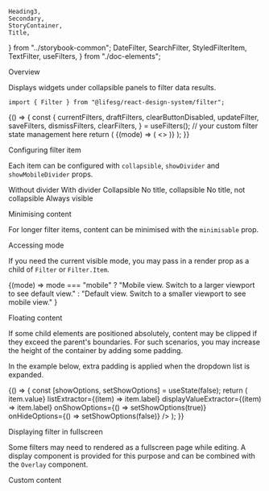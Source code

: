     Heading3,
    Secondary,
    StoryContainer,
    Title,
} from "../storybook-common";
    DateFilter,
    SearchFilter,
    StyledFilterItem,
    TextFilter,
    useFilters,
} from "./doc-elements";

<Meta title="Modules/Filter" component={Filter} />

<Title>Filter</Title>

<Secondary>Overview</Secondary>

Displays widgets under collapsible panels to filter data results.

```tsx
import { Filter } from "@lifesg/react-design-system/filter";
```

<Canvas>
    <Story name="Filter">
        {() => {
            const {
                currentFilters,
                draftFilters,
                clearButtonDisabled,
                updateFilter,
                saveFilters,
                dismissFilters,
                clearFilters,
            } = useFilters(); // your custom filter state management here
            return (
                <StoryContainer>
                    <Filter
                        clearButtonDisabled={clearButtonDisabled}
                        onClear={clearFilters}
                        onDismiss={dismissFilters}
                        onDone={saveFilters}
                    >
                        {(mode) => (
                            <>
                                <StyledFilterItem
                                    $mode={mode}
                                    collapsible={false}
                                    showMobileDivider={false}
                                    showDivider={false}
                                >
                                    <SearchFilter
                                        mode={mode}
                                        value={draftFilters.search}
                                        onChange={updateFilter(mode, "search")}
                                    />
                                </StyledFilterItem>
                                <Filter.Item title="Date">
                                    <DateFilter
                                        mode={mode}
                                        value={draftFilters.cat1}
                                        onChange={updateFilter(mode, "cat1")}
                                    />
                                </Filter.Item>
                                <Filter.Item title="Just an example of long content that may wrap to the next line">
                                    <TextFilter />
                                </Filter.Item>
                            </>
                        )}
                    </Filter>
                </StoryContainer>
            );
        }}
    </Story>
</Canvas>

<Heading3>Configuring filter item</Heading3>

Each item can be configured with `collapsible`, `showDivider` and `showMobileDivider` props.

<Canvas>
    <Story name="Configuring filter item">
        <StoryContainer>
            <Filter>
                <Filter.Item
                    title="No divider"
                    showMobileDivider={false}
                    showDivider={false}
                >
                    Without divider
                </Filter.Item>
                <Filter.Item title="With divider">With divider</Filter.Item>
                <Filter.Item title="Default">Collapsible</Filter.Item>
                <Filter.Item>No title, collapsible</Filter.Item>
                <Filter.Item collapsible={false}>
                    No title, not collapsible
                </Filter.Item>
                <Filter.Item title="Not collapsible" collapsible={false}>
                    Always visible
                </Filter.Item>
            </Filter>
        </StoryContainer>
    </Story>
</Canvas>

<Heading3>Minimising content</Heading3>

For longer filter items, content can be minimised with the `minimisable` prop.

<Canvas>
    <Story name="Minimised">
        <StoryContainer>
            <Filter>
                <Filter.Item
                    title="Minimised"
                    minimisable
                    showMobileDivider={false}
                >
                    <TextFilter />
                </Filter.Item>
                <Filter.Item
                    title="With custom minimised height"
                    minimisable
                    minimisedHeight={100}
                >
                    <TextFilter />
                </Filter.Item>
            </Filter>
        </StoryContainer>
    </Story>
</Canvas>

<Heading3>Accessing mode</Heading3>

If you need the current visible mode, you may pass in a render prop as a child of `Filter` or `Filter.Item`.

<Canvas>
    <Story name="Accessing mode">
        <StoryContainer>
            <Filter>
                <Filter.Item title="Mode" showMobileDivider={false}>
                    {(mode) =>
                        mode === "mobile"
                            ? "Mobile view. Switch to a larger viewport to see default view."
                            : "Default view. Switch to a smaller viewport to see mobile view."
                    }
                </Filter.Item>
            </Filter>
        </StoryContainer>
    </Story>
</Canvas>

<Heading3>Floating content</Heading3>

If some child elements are positioned absolutely, content may be clipped if they exceed the parent's boundaries.
For such scenarios, you may increase the height of the container by adding some padding.

In the example below, extra padding is applied when the dropdown list is expanded.

<Canvas>
    <Story name="With floating content">
        {() => {
            const [showOptions, setShowOptions] = useState(false);
            return (
                <StoryContainer>
                    <Filter>
                        <Filter.Item
                            title="Category 1"
                            style={{
                                paddingBottom: showOptions ? "17rem" : "1rem",
                            }}
                            showMobileDivider={false}
                        >
                            <Form.Select
                                options={[
                                    {
                                        value: "A",
                                        label: "Option A",
                                    },
                                    {
                                        value: "B",
                                        label: "Option B",
                                    },
                                    {
                                        value: "C",
                                        label: "Option C",
                                    },
                                    {
                                        value: "D",
                                        label: "Option D",
                                    },
                                ]}
                                valueExtractor={(item) => item.value}
                                listExtractor={(item) => item.label}
                                displayValueExtractor={(item) => item.label}
                                onShowOptions={() => setShowOptions(true)}
                                onHideOptions={() => setShowOptions(false)}
                            />
                        </Filter.Item>
                    </Filter>
                </StoryContainer>
            );
        }}
    </Story>
</Canvas>

<Heading3>Displaying filter in fullscreen</Heading3>

Some filters may need to rendered as a fullscreen page while editing. A display component is provided for this purpose and can be combined with the `Overlay` component.

<Canvas>
    <Story name="Display filter in fullscreen">
        <StoryContainer
            style={{
                height: "80vh",
                border: "1px solid grey",
            }}
        >
            <Filter.Page>
                <div style={{ margin: "1rem" }}>Custom content</div>
            </Filter.Page>
        </StoryContainer>
    </Story>
</Canvas>

<PropsTable />

